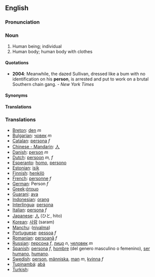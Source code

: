 ==English==
===Pronunciation===

===Noun===
#Human being; individual
#Human body; human body with clothes

====Quotations====
* '''2004''': Meanwhile, the dazed Sullivan, dressed like a bum with no identification on his '''person''', is arrested and put to work on a brutal Southern chain gang.  - ''New York Times''

====Synonyms====
====Translations====

===Translations===
*[[Breton]]: [[den]] ''m''
*[[Bulgarian]]: [[човек]] ''m''
*[[Catalan]]: [[persona]] ''f''
*[[Chinese - Mandarin]]: [[人]]
*[[Danish]]: [[person]] ''m''
*[[Dutch]]: [[persoon]] ''m, f''
*[[Esperanto]]: [[homo]], [[persono]]
*[[Estonian]]: [[isik]]
*[[Finnish]]: [[henkilö]]
*[[French]]: [[personne]] ''f''
*[[German]]: Person ''f''
*[[Greek]]:[[άτομο]]
*[[Guarani]]: [[ava]]
*[[Indonesian]]: [[orang]]
*[[Interlingua]]: [[persona]]
*[[Italian]]: [[persona]] ''f''
*[[Japanese]]: [[人]] (ひと, hito)
*[[Korean]]: [[사람]] (saram)
*[[Manchu]]: ([[niyalma]])
*[[Portuguese]]: [[pessoa]] ''f''
*[[Romanian]]: [[persoană]] ''f''
*[[Russian]]: [[персона]] ''f'', [[лицо]] ''n'', [[человек]] ''m''
*[[Spanish]]: [[persona]] ''f'', [[hombre]] (del genero masculino o femenino),  [[ser humano]], [[humano]].
*[[Swedish]]: [[person]], [[människa]], [[man]] ''m'', [[kvinna]] ''f''
*[[Tupinambá]]: [[abá]]
*[[Turkish]]: [[]]